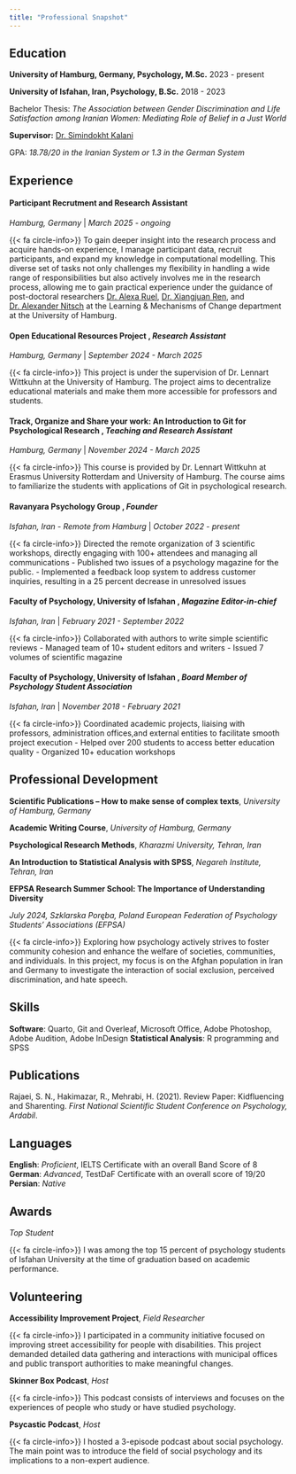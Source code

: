 ```yaml
---
title: "Professional Snapshot"
---
```


## Education

**University of Hamburg, Germany, Psychology, M.Sc.** 2023 - present

**University of Isfahan, Iran, Psychology, B.Sc.** 2018 - 2023

Bachelor Thesis: *The Association between Gender Discrimination and Life Satisfaction among Iranian Women: Mediating Role of Belief in a Just World*

**Supervisor:** [Dr. Simindokht Kalani](https://www.linkedin.com/in/simindokht-kalani-4957b878/?originalSubdomain=ir)

GPA: *18.78/20 in the Iranian System or 1.3 in the German System*

## Experience

#### **Participant Recrutment and Research Assistant**

*Hamburg, Germany* \| *March 2025 - ongoing*

{{< fa circle-info>}} To gain deeper insight into the research process and acquire hands-on experience, I manage participant data, recruit participants, and expand my knowledge in computational modelling. This diverse set of tasks not only challenges my flexibility in handling a wide range of responsibilities but also actively involves me in the research process, allowing me to gain practical experience under the guidance of post-doctoral researchers [Dr. Alexa Ruel](https://alexaruel.github.io/), [Dr. Xiangjuan Ren](https://scholar.google.com/citations?user=eA69neEAAAAJ&hl=en), and [Dr. Alexander Nitsch](https://x.com/AlexNitsch) at the Learning & Mechanisms of Change department at the University of Hamburg.

#### **Open Educational Resources Project** , *Research Assistant*

*Hamburg, Germany* \| *September 2024 - March 2025*

{{< fa circle-info>}} This project is under the supervision of Dr. Lennart Wittkuhn at the University of Hamburg. The project aims to decentralize educational materials and make them more accessible for professors and students.

#### **Track, Organize and Share your work: An Introduction to Git for Psychological Research** , *Teaching and Research Assistant*

*Hamburg, Germany* \| *November 2024 - March 2025*

{{< fa circle-info>}} This course is provided by Dr. Lennart Wittkuhn at Erasmus University Rotterdam and University of Hamburg. The course aims to familiarize the students with applications of Git in psychological research.

#### **Ravanyara Psychology Group** , *Founder*

*Isfahan, Iran - Remote from Hamburg* \| *October 2022 - present*

{{< fa circle-info>}} Directed the remote organization of 3 scientific workshops, directly engaging with 100+ attendees and managing all communications - Published two issues of a psychology magazine for the public. - Implemented a feedback loop system to address customer inquiries, resulting in a 25 percent decrease in unresolved issues

#### **Faculty of Psychology, University of Isfahan** , *Magazine Editor-in-chief*

*Isfahan, Iran* \| *February 2021 - September 2022*

{{< fa circle-info>}} Collaborated with authors to write simple scientific reviews - Managed team of 10+ student editors and writers - Issued 7 volumes of scientific magazine

#### **Faculty of Psychology, University of Isfahan** , *Board Member of Psychology Student Association*

*Isfahan, Iran* \| *November 2018 - February 2021*

{{< fa circle-info>}} Coordinated academic projects, liaising with professors, administration offices,and external entities to facilitate smooth project execution - Helped over 200 students to access better education quality - Organized 10+ education workshops

## Professional Development

**Scientific Publications – How to make sense of complex texts**, *University of Hamburg, Germany*

**Academic Writing Course**, *University of Hamburg, Germany*

**Psychological Research Methods**, *Kharazmi University, Tehran, Iran*

**An Introduction to Statistical Analysis with SPSS**, *Negareh Institute, Tehran, Iran*

**EFPSA Research Summer School: The Importance of Understanding Diversity**

*July 2024, Szklarska Poręba, Poland* *European Federation of Psychology Students’ Associations (EFPSA)*

{{< fa circle-info>}} Exploring how psychology actively strives to foster community cohesion and enhance the welfare of societies, communities, and individuals. In this project, my focus is on the Afghan population in Iran and Germany to investigate the interaction of social exclusion, perceived discrimination, and hate speech.

## Skills

**Software**: Quarto, Git and Overleaf, Microsoft Office, Adobe Photoshop, Adobe Audition, Adobe InDesign **Statistical Analysis**: R programming and SPSS

## Publications

Rajaei, S. N., Hakimazar, R., Mehrabi, H. (2021). Review Paper: Kidfluencing and Sharenting. *First National Scientific Student Conference on Psychology, Ardabil*.

## Languages

**English**: *Proficient*, IELTS Certificate with an overall Band Score of 8 **German**: *Advanced*, TestDaF Certificate with an overall score of 19/20 **Persian**: *Native*

## Awards

*Top Student*

{{< fa circle-info>}} I was among the top 15 percent of psychology students of Isfahan University at the time of graduation based on academic performance.

## Volunteering

**Accessibility Improvement Project**, *Field Researcher*

{{< fa circle-info>}} I participated in a community initiative focused on improving street accessibility for people with disabilities. This project demanded detailed data gathering and interactions with municipal offices and public transport authorities to make meaningful changes.

**Skinner Box Podcast**, *Host*

{{< fa circle-info>}} This podcast consists of interviews and focuses on the experiences of people who study or have studied psychology.

**Psycastic Podcast**, *Host*

{{< fa circle-info>}} I hosted a 3-episode podcast about social psychology. The main point was to introduce the field of social psychology and its implications to a non-expert audience.
